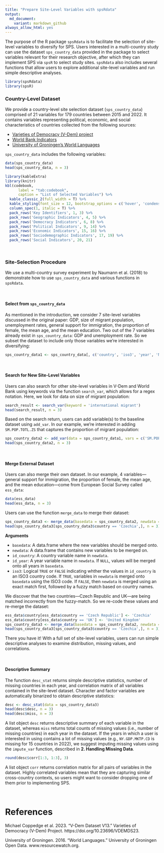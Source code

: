 ```yaml
---
title: "Prepare Site-Level Variables with spsRdata"
output: 
  md_document:
    variant: markdown_github
always_allow_html: yes
---
```


The purpose of the R package `spsRdata` is to facilitate the selection of site-level variables to diversify for SPS. Users interested in a multi-country study can use the dataset `sps_country_data` provided in the package to select variables relevant for their research objective, after which they can implement SPS via `spsR` to select study sites. `spsRdata` also includes several functions that allow users to explore additional site-level variables and run simple descriptive analyses.

```r
library(spsRdata)
library(spsR)
```

### Country-Level Dataset

We provide a country-level site selection dataset (`sps_country_data`) comprised of 21 variables for 179 countries between 2015 and 2022. It contains variables representing political, economic, and social characteristics of countries collected from the following sources: 

* [Varieties of Democracy (V-Dem) project](https://v-dem.net/data/the-v-dem-dataset)
* [World Bank Indicators](https://datahelpdesk.worldbank.org/knowledgebase/articles/889392-about-the-indicators-api-documentation)
* [University of Groningen's World Languages](https://resourcewatch.org/data/explore/soc_071_world_languages?section=Discover&selectedCollection=&zoom=3&lat=0&lng=0&pitch=0&bearing=0&basemap=dark&labels=light&layers=%255B%257B%2522dataset%2522%253A%252220662342-dcdd-4a42-9f58-bcc80217de71%2522%252C%2522opacity%2522%253A1%252C%2522layer%2522%253A%2522f2d76e6b-060d-4dc9-83ea-284bef6b2aae%2522%257D%255D&aoi=&page=1&sort=most-viewed&sortDirection=-1)

`sps_country_data` includes the following variables: 

```r
data(sps_country_data)
head(sps_country_data, n = 3)
```

```r
library(kableExtra)
library(knitr)
kbl(codebook,
      label = "tab:codebook",
      caption = "List of Selected Variables") %>%
  kable_classic_2(full_width = T) %>%
  kable_styling(font_size = 12, bootstrap_options = c('hover', 'condensed')) %>%
  column_spec(1, italic = T) %>%
  pack_rows('Key Identifiers', 1, 3) %>%
  pack_rows('Geographic Indicators', 4, 5) %>%
  pack_rows('Democracy Indicators', 6, 8) %>%
  pack_rows('Political Indicators', 9, 14) %>%
  pack_rows('Economic Indicators', 15, 16) %>%
  pack_rows('Sociodemographic Indicators', 17, 19) %>%
  pack_rows('Social Indicators', 20, 21)
```

<br>


### Site-Selection Procedure 

We use a multi-country survey experiment by Naumann et al. (2018) to demonstrate how to use `sps_country_data` and various functions in `spsRdata`.

<br>


#### Select from `sps_country_data`

As mentioned in the introduction, we consider 7 site-level variables discussed in the original paper: GDP, size of migrant population, unemployment rates, general support for immigration, the proportion of female, the mean age, and the mean education. Two out of the 7 variables already exist in `sps_country_data`: GDP and unemployment rate. So we subset the dataset to include only those variables we're interested in diversifying:

```r
sps_country_data1 <- sps_country_data[, c('country', 'iso3', 'year', 'NY.GDP.MKTP.CD', 'SL.UEM.TOTL.ZS')]
```

<br>


#### Search for New Site-Level Variables

Users can also search for other site-level variables in V-Dem and World Bank using keywords via the function ``search_var``, which allows for a regex notation. Here, we look for data on size of migrant population:

```r
search_result <- search_var(keyword = 'international migrant')
head(search_result, n = 3)
```

Based on the search return, users can add variable(s) to the baseline dataset using ``add_var``. In our example, we're interested in adding `SM.POP.TOTL.ZS` that captures the proportion of migrant population:

```r
sps_country_data2 <- add_var(data = sps_country_data1, vars = c('SM.POP.TOTL.ZS'))
head(sps_country_data2, n = 3)
```

<br>


#### Merge External Dataset

Users can also merge their own dataset. In our example, 4 variables---general support for immigration, the proportion of female, the mean age, and the mean education---come from European Social Survey called `ess_data`:

```r
data(ess_data)
head(ess_data, n = 3)
```

Users can use the function ``merge_data`` to merge their dataset:

```r
sps_country_data3 <- merge_data(basedata = sps_country_data2, newdata = ess_data, id_site = 'country')
head(sps_country_data3[sps_country_data3$country == 'Czechia',], n = 3)
```
**Arguments**

* `basedata`: A data.frame where the new variables should be merged onto. 
* `newdata`: A data.frame that contains new variables to be merged on.
* `id_country`: A country variable name in `newdata`.
* `id_year`: A year variable name in `newdata`. If `NULL`, values will be merged onto all years in `basedata`.
* `iso3`: Logical `TRUE` or `FALSE` indicating whther the values in `id_country` is an ISO3 country code. If `TRUE`, variables in `newdata` is merged onto `basedata` using the ISO3 code. If `FALSE`, then `newdata` is merged using an exact match first, followed by a fuzzy match based on country names. 

We discover that the two countries---Czech Republic and UK---are being matched incorrectly from the fuzzy-match. So we re-code these values and re-merge the dataset:

```r
ess_data$country[ess_data$country == 'Czech Republic'] <- 'Czechia'
ess_data$country[ess_data$country == 'UK'] <- 'United Kingdom'
sps_country_data3 <- merge_data(basedata = sps_country_data2, newdata = ess_data, id_site = 'country')
head(sps_country_data3[sps_country_data3$country == 'Czechia',], n = 3)
```

<!-- Two additional columns are merged to the dataset: -->

<!-- * `cname_used`: the values of country names in the merging dataset (i.e., same as `countryvar`). -->
<!-- * `match`: tells you how each row was matched, either `exact` or `fuzzy`.  -->
There you have it! With a full set of site-level variables, users can run simple descriptive analyses to examine distribution, missing values, and correlations. 

<br>


#### Descriptive Summary

The function ``desc_stat`` returns simple descriptive statistics, number of missing countries in each year, and correlation matrix of all variables contained in the site-level dataset. Character and factor variables are automatically binarized to obtain descriptive statistics:

```r
desc <- desc_stat(data = sps_country_data3)
head(desc$desc, n = 3)
head(desc$miss, n = 3)
```
A list object `desc` returns descriptive summary of each variable in the dataset, whereas `miss` returns total counts of missing values (i.e., number of missing countries) in each year in the dataset. If the years in which a user is interested in using contains a lot of missing values (e.g., `NY.GDP.MKTP.CD` is missing for 15 countries in 2022), we suggest imputing missing values using the `impute_var` function, described in **2. Handling Missing Data**.

```r
round(desc$corr[1:3, 1:3], 3)
```

A list object `corr` returns correlation matrix for all pairs of variables in the dataset. Highly correlated variables mean that they are capturing similar cross-country contexts, so users might want to consider dropping one of them prior to implementing SPS. 

<br>



# References

Michael Coppedge et al. 2023. “V-Dem Dataset V13.” Varieties of Democracy (V-Dem) Project. https://doi.org/10.23696/VDEMDS23.

University of Groningen. 2016. “World Languages.” University of Groningen Open Data. www.resourcewatch.org.
